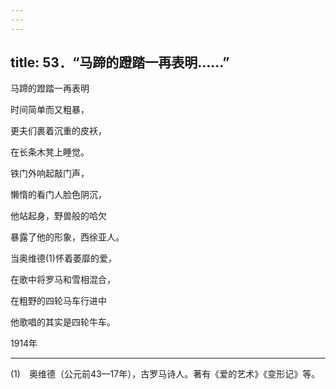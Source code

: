 ```yaml
---
---
---
```

title: 53．“马蹄的蹬踏一再表明……”
---




马蹄的蹬踏一再表明

时间简单而又粗暴，

更夫们裹着沉重的皮袄，

在长条木凳上睡觉。

铁门外响起敲门声，

懒惰的看门人脸色阴沉，

他站起身，野兽般的哈欠

暴露了他的形象，西徐亚人。

当奥维德(1)怀着萎靡的爱，

在歌中将罗马和雪相混合，

在粗野的四轮马车行进中

他歌唱的其实是四轮牛车。

1914年



* * *



(1)　奥维德（公元前43—17年），古罗马诗人。著有《爱的艺术》《变形记》等。